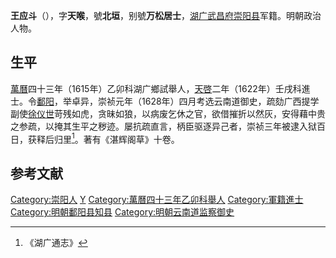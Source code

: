 '''王应斗'''（{{bd|1594年||1673年||}}），字'''天喉'''，號'''北垣'''，别號'''万松居士'''，[[湖广|湖广]][[武昌府|武昌府]][[崇阳县|崇阳县]]军籍。明朝政治人物。

==生平==
[[萬曆|萬曆]]四十三年（1615年）乙卯科湖广鄉試舉人，[[天啓|天啓]]二年（1622年）壬戌科進士。令[[鄱阳|鄱阳]]，举卓异，崇祯元年（1628年）四月考选云南道御史，疏劾广西提学副使[[徐仪世|徐仪世]]苛残如虎，贪昧如狼，以病废乞休之官，欲借摧折以然灰，安得藉中贵之参疏，以掩其生平之秽迹。屡抗疏直言，柄臣驱逐异己者，崇祯三年被逮入狱百日，获释后归里<ref>《湖广通志》</ref>。著有《湛辉阁草》十卷。

==参考文献==
{{reflist}}

{{天啓二年壬戌科殿試金榜}}

{{Authority control}}

{{DEFAULTSORT:}}
[[Category:崇阳人|Category:崇阳人]]
[[Category:王姓|Y]]
[[Category:萬曆四十三年乙卯科舉人|Category:萬曆四十三年乙卯科舉人]]
[[Category:軍籍進士|Category:軍籍進士]]
[[Category:明朝鄱阳县知县|Category:明朝鄱阳县知县]]
[[Category:明朝云南道监察御史|Category:明朝云南道监察御史]]


{{明朝官员小作品}}